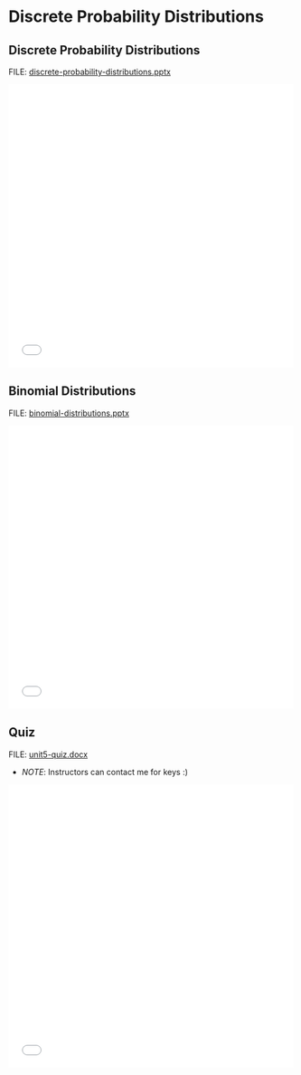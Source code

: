 # Discrete Probability Distributions

## Discrete Probability Distributions

FILE: [discrete-probability-distributions.pptx](https://github.com/coltongearhart/dana320/blob/main/slides/discrete-probability-distributions.pptx)

<embed src="slides/discrete-probability-distributions.pdf" type="application/pdf" width="100%" height="500px"></embed>

## Binomial Distributions

FILE: [binomial-distributions.pptx](https://github.com/coltongearhart/dana320/blob/main/slides/binomial-distributions.pptx)

<embed src="slides/binomial-distributions.pdf" type="application/pdf" width="100%" height="500px"></embed>

## Quiz

FILE: [unit5-quiz.docx](https://github.com/coltongearhart/elementary-stats/blob/main/quizzes/unit5-quiz.docx)

-   *NOTE*: Instructors can contact me for keys :)

<embed src="quizzes/unit5-quiz.pdf" type="application/pdf" width="100%" height="500px"></embed>

